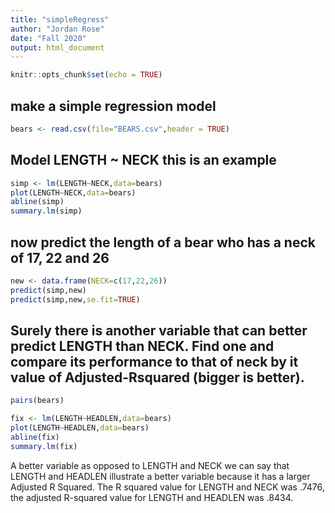 ```yaml
---
title: "simpleRegress"
author: "Jordan Rose"
date: "Fall 2020"
output: html_document
---
```


```r
knitr::opts_chunk$set(echo = TRUE)
```

## make a simple regression model

```r
bears <- read.csv(file="BEARS.csv",header = TRUE)
```

## Model LENGTH ~ NECK  this is an example  

```r
simp <- lm(LENGTH~NECK,data=bears)
plot(LENGTH~NECK,data=bears)
abline(simp)
summary.lm(simp)
```

## now predict the length of a bear who has a neck of 17, 22 and 26


```r
new <- data.frame(NECK=c(17,22,26))
predict(simp,new)
predict(simp,new,se.fit=TRUE)
```
## Surely there is another variable that can better predict LENGTH than NECK. Find one and compare its performance to that of neck by it value of Adjusted-Rsquared (bigger is better).
```r
pairs(bears)
```

```r
fix <- lm(LENGTH~HEADLEN,data=bears)
plot(LENGTH~HEADLEN,data=bears)
abline(fix)
summary.lm(fix)
```

A better variable as opposed to LENGTH and NECK we can say that LENGTH and HEADLEN illustrate a better variable because it has a larger Adjusted R Squared. The R squared value for LENGTH and NECK was .7476, the adjusted R-squared value for LENGTH and HEADLEN was .8434. 